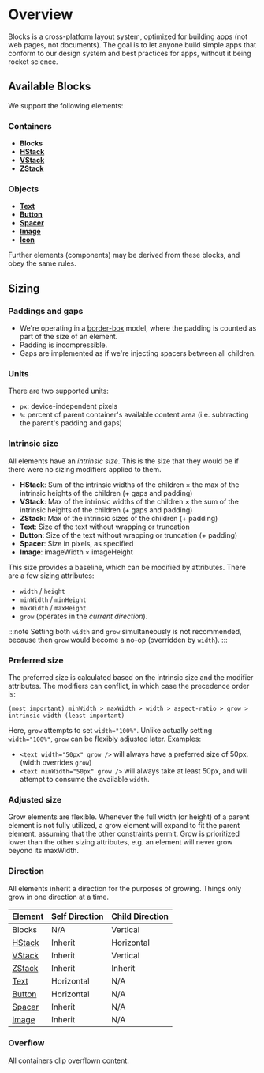 # Overview

Blocks is a cross-platform layout system, optimized for building apps (not web pages, not documents). The goal is to let anyone build simple apps that conform to our design system and best practices for apps, without it being rocket science.

## Available Blocks

We support the following elements:

### Containers

- **Blocks**
- [**HStack**](./stacks)
- [**VStack**](./stacks)
- [**ZStack**](./stacks)

### Objects

- [**Text**](./text)
- [**Button**](./button)
- [**Spacer**](./spacer)
- [**Image**](./image)
- [**Icon**](./icon)

Further elements (components) may be derived from these blocks, and obey the same rules.

## Sizing

### Paddings and gaps

- We're operating in a [border-box](https://developer.mozilla.org/en-US/docs/Web/CSS/box-sizing) model, where the padding is counted as part of the size of an element.
- Padding is incompressible.
- Gaps are implemented as if we're injecting spacers between all children.

### Units

There are two supported units:

- `px`: device-independent pixels
- `%`: percent of parent container's available content area (i.e. subtracting the parent's padding and gaps)

### Intrinsic size

All elements have an _intrinsic size_. This is the size that they would be if there were no sizing modifiers applied to them.

- **HStack**: Sum of the intrinsic widths of the children &times; the max of the intrinsic heights of the children (+ gaps and padding)
- **VStack**: Max of the intrinsic widths of the children &times; the sum of the intrinsic heights of the children (+ gaps and padding)
- **ZStack**: Max of the intrinsic sizes of the children (+ padding)
- **Text**: Size of the text without wrapping or truncation
- **Button**: Size of the text without wrapping or truncation (+ padding)
- **Spacer**: Size in pixels, as specified
- **Image**: imageWidth &times; imageHeight

This size provides a baseline, which can be modified by attributes. There are a few sizing attributes:

- `width` / `height`
- `minWidth` / `minHeight`
- `maxWidth` / `maxHeight`
- `grow` (operates in the _current direction_).

:::note
Setting both `width` and `grow` simultaneously is not recommended, because then `grow` would become a no-op (overridden by `width`).
:::

### Preferred size

The preferred size is calculated based on the intrinsic size and the modifier attributes. The modifiers can conflict, in which case the precedence order is:

`(most important) minWidth > maxWidth > width > aspect-ratio > grow > intrinsic width (least important)`

Here, `grow` attempts to set `width="100%"`. Unlike actually setting `width="100%"`, `grow` can be flexibly adjusted later. Examples:

- `<text width="50px" grow />` will always have a preferred size of 50px. (width overrides `grow`)
- `<text minWidth="50px" grow />` will always take at least 50px, and will attempt to consume the available `width`.

### Adjusted size

Grow elements are flexible. Whenever the full width (or height) of a parent element is not fully utilized, a grow element will expand to fit the parent element, assuming that the other constraints permit. Grow is prioritized lower than the other sizing attributes, e.g. an element will never grow beyond its maxWidth.

### Direction

All elements inherit a direction for the purposes of growing. Things only grow in one direction at a time.

| Element            | Self Direction | Child Direction |
| ------------------ | -------------- | --------------- |
| Blocks             | N/A            | Vertical        |
| [HStack](./stacks) | Inherit        | Horizontal      |
| [VStack](./stacks) | Inherit        | Vertical        |
| [ZStack](./stacks) | Inherit        | Inherit         |
| [Text](./text)     | Horizontal     | N/A             |
| [Button](./button) | Horizontal     | N/A             |
| [Spacer](./spacer) | Inherit        | N/A             |
| [Image](./image)   | Inherit        | N/A             |

### Overflow

All containers clip overflown content.
